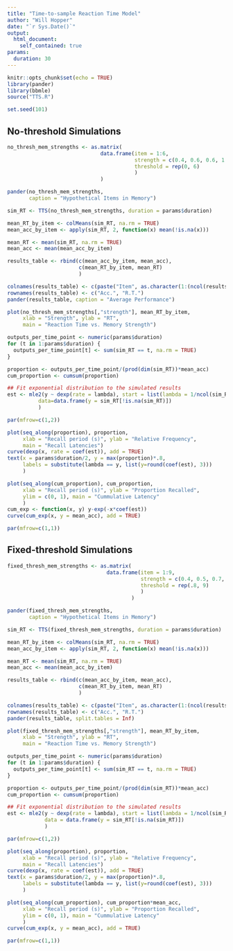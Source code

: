 ```yaml
---
title: "Time-to-sample Reaction Time Model"
author: "Will Hopper"
date: "`r Sys.Date()`"
output:
  html_document:
    self_contained: true
params:
  duration: 30
---
```


```r
knitr::opts_chunk$set(echo = TRUE)
library(pander)
library(bbmle)
source("TTS.R")
```

```r
set.seed(101)
```

## No-threshold Simulations
```r
no_thresh_mem_strengths <- as.matrix(
                              data.frame(item = 1:6,
                                         strength = c(0.4, 0.6, 0.6, 1.2, 1.2, 2.0),
                                         threshold = rep(0, 6)
                                         )
                              )
```

```r
pander(no_thresh_mem_strengths,
       caption = "Hypothetical Items in Memory")
```

```r
sim_RT <- TTS(no_thresh_mem_strengths, duration = params$duration)
```

```r
mean_RT_by_item <- colMeans(sim_RT, na.rm = TRUE)
mean_acc_by_item <- apply(sim_RT, 2, function(x) mean(!is.na(x)))

mean_RT <- mean(sim_RT, na.rm = TRUE)
mean_acc <- mean(mean_acc_by_item)

results_table <- rbind(c(mean_acc_by_item, mean_acc),
                       c(mean_RT_by_item, mean_RT)
                       )

colnames(results_table) <- c(paste("Item", as.character(1:(ncol(results_table)-1))), "Avg.")
rownames(results_table) <- c("Acc.", "R.T.")
pander(results_table, caption = "Average Performance")

plot(no_thresh_mem_strengths[,"strength"], mean_RT_by_item,
     xlab = "Strength", ylab = "RT",
     main = "Reaction Time vs. Memory Strength")

outputs_per_time_point <- numeric(params$duration)
for (t in 1:params$duration) {
  outputs_per_time_point[t] <- sum(sim_RT == t, na.rm = TRUE)
}

proportion <- outputs_per_time_point/(prod(dim(sim_RT))*mean_acc)
cum_proportion <- cumsum(proportion)

## Fit exponential distribution to the simulated results
est <- mle2(y ~ dexp(rate = lambda), start = list(lambda = 1/ncol(sim_RT)),
          data=data.frame(y = sim_RT[!is.na(sim_RT)])
          )

par(mfrow=c(1,2))

plot(seq_along(proportion), proportion,
     xlab = "Recall period (s)", ylab = "Relative Frequency",
     main = "Recall Latencies")
curve(dexp(x, rate = coef(est)), add = TRUE)
text(x = params$duration/2, y = max(proportion)*.8,
     labels = substitute(lambda == y, list(y=round(coef(est), 3)))
     )

plot(seq_along(cum_proportion), cum_proportion,
     xlab = "Recall period (s)", ylab = "Proportion Recalled",
     ylim = c(0, 1), main = "Cummulative Latency"
     )
cum_exp <- function(x, y) y-exp(-x*coef(est))
curve(cum_exp(x, y = mean_acc), add = TRUE)

par(mfrow=c(1,1))
```

## Fixed-threshold Simulations
```r
fixed_thresh_mem_strengths <- as.matrix(
                                data.frame(item = 1:9,
                                           strength = c(0.4, 0.5, 0.7, 0.9, 0.9, 1.0, 1.0, 1.8, 1.8),
                                           threshold = rep(.8, 9)
                                           )
                                        )
```

```r
pander(fixed_thresh_mem_strengths,
       caption = "Hypothetical Items in Memory")
```

```r
sim_RT <- TTS(fixed_thresh_mem_strengths, duration = params$duration)
```

```r
mean_RT_by_item <- colMeans(sim_RT, na.rm = TRUE)
mean_acc_by_item <- apply(sim_RT, 2, function(x) mean(!is.na(x)))

mean_RT <- mean(sim_RT, na.rm = TRUE)
mean_acc <- mean(mean_acc_by_item)

results_table <- rbind(c(mean_acc_by_item, mean_acc),
                       c(mean_RT_by_item, mean_RT)
                       )

colnames(results_table) <- c(paste("Item", as.character(1:(ncol(results_table)-1))), "Avg.")
rownames(results_table) <- c("Acc.", "R.T.")
pander(results_table, split.tables = Inf)

plot(fixed_thresh_mem_strengths[,"strength"], mean_RT_by_item,
     xlab = "Strength", ylab = "RT",
     main = "Reaction Time vs. Memory Strength")

outputs_per_time_point <- numeric(params$duration)
for (t in 1:params$duration) {
  outputs_per_time_point[t] <- sum(sim_RT == t, na.rm = TRUE)
}

proportion <- outputs_per_time_point/(prod(dim(sim_RT))*mean_acc)
cum_proportion <- cumsum(proportion)

## Fit exponential distribution to the simulated results
est <- mle2(y ~ dexp(rate = lambda), start = list(lambda = 1/ncol(sim_RT)),
            data = data.frame(y = sim_RT[!is.na(sim_RT)])
            )

par(mfrow=c(1,2))

plot(seq_along(proportion), proportion,
     xlab = "Recall period (s)", ylab = "Relative Frequency",
     main = "Recall Latencies")
curve(dexp(x, rate = coef(est)), add = TRUE)
text(x = params$duration/2, y = max(proportion)*.8,
     labels = substitute(lambda == y, list(y=round(coef(est), 3)))
     )

plot(seq_along(cum_proportion), cum_proportion*mean_acc,
     xlab = "Recall period (s)", ylab = "Proportion Recalled",
     ylim = c(0, 1), main = "Cummulative Latency"
     )
curve(cum_exp(x, y = mean_acc), add = TRUE)

par(mfrow=c(1,1))
```